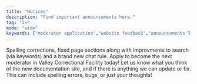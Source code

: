 ```yaml
---
title: "Notices"
description: "Find important announcements here."
tag: "2+"
mode: "wide"
keywords: ["moderator application","website feedback","announcements"]
---
```


<Card title="Version 1.0.2" icon="server" horizontal href="https://docs.valleycorrectional.xyz/community-rules/chat-rules#disclosure-of-classified-information">
  Spelling corrections, fixed page sections along with improvments to search (via keywords) and a brand new chat rule.
</Card>

<Card title="Moderator Application" icon="staff" horizontal href="https://melon.ly/form/7377847792229683200">
  Apply to become the next moderator in Valley Correctional Facility today!
</Card>

<Card title="Website Feedback" icon="thought-bubble" horizontal href="https://forms.gle/nNhZa2eXwetiikVj6">
  Let us know what you think of the new documentation site, and if there is anything we can update or fix. This can include spelling errors, bugs, or just your thoughts!
</Card>